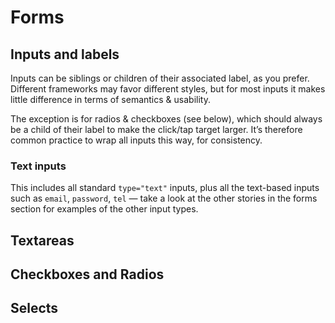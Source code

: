 
<Meta title="Base/Forms/Overview" />

# Forms

## Inputs and labels

Inputs can be siblings or children of their associated label, as you prefer. Different frameworks may favor different styles, but for most inputs it makes little difference in terms of semantics & usability.

The exception is for radios & checkboxes (see below), which should always be a child of their label to make the click/tap target larger. It’s therefore common practice to wrap all inputs this way, for consistency.

### Text inputs

This includes all standard `type="text"` inputs, plus all the text-based inputs such as `email`, `password`, `tel` — take a look at the other stories in the forms section for examples of the other input types.

<Canvas isColumn>
  <Story id="base-forms--text-input" />
  <Story id="base-forms--text-input-invalid" />
  <Story id="base-forms--text-input-disabled" />
</Canvas>

## Textareas

<Canvas isColumn>
  <Story id="base-forms--textarea-base" />
  <Story id="base-forms--textarea-invalid" />
  <Story id="base-forms--textarea-disabled" />
</Canvas>

## Checkboxes and Radios

<Canvas isColumn>
  <Story id="base-forms--checkbox-input" />
  <Story id="base-forms--checkbox-input-checked" />
  <Story id="base-forms--checkbox-input-invalid" />
  <Story id="base-forms--checkbox-input-disabled" />
</Canvas>

<Canvas isColumn>
  <Story id="base-forms--radio-input" />
  <Story id="base-forms--radio-input-checked" />
  <Story id="base-forms--radio-input-invalid" />
  <Story id="base-forms--radio-input-disabled" />
</Canvas>

## Selects

<Canvas isColumn>
  <Story id="base-forms--select-base" />
  <Story id="base-forms--select-invalid" />
  <Story id="base-forms--select-disabled" />
</Canvas>
